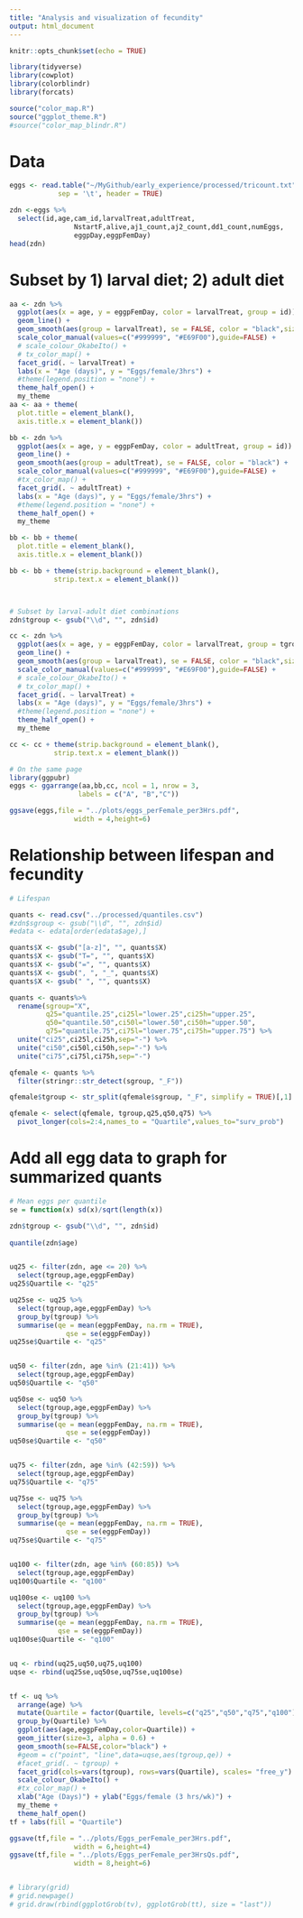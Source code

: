 ```yaml
---
title: "Analysis and visualization of fecundity"
output: html_document
---
```


```r
knitr::opts_chunk$set(echo = TRUE)

library(tidyverse)
library(cowplot)
library(colorblindr)
library(forcats)

source("color_map.R")
source("ggplot_theme.R")
#source("color_map_blindr.R")

```

# Data

```r
eggs <- read.table("~/MyGithub/early_experience/processed/tricount.txt",
            sep = '\t', header = TRUE)

zdn <-eggs %>%  
  select(id,age,cam_id,larvalTreat,adultTreat,
                NstartF,alive,aj1_count,aj2_count,dd1_count,numEggs,
                eggpDay,eggpFemDay)
head(zdn)
```

# Subset by 1) larval diet; 2) adult diet

```r
aa <- zdn %>% 
  ggplot(aes(x = age, y = eggpFemDay, color = larvalTreat, group = id)) +
  geom_line() +
  geom_smooth(aes(group = larvalTreat), se = FALSE, color = "black",size=0.8) +
  scale_color_manual(values=c("#999999", "#E69F00"),guide=FALSE) +
  # scale_colour_OkabeIto() +
  # tx_color_map() +
  facet_grid(. ~ larvalTreat) +
  labs(x = "Age (days)", y = "Eggs/female/3hrs") +
  #theme(legend.position = "none") +
  theme_half_open() +
  my_theme
aa <- aa + theme(
  plot.title = element_blank(),
  axis.title.x = element_blank())

bb <- zdn %>%
  ggplot(aes(x = age, y = eggpFemDay, color = adultTreat, group = id)) +
  geom_line() +
  geom_smooth(aes(group = adultTreat), se = FALSE, color = "black") +
  scale_color_manual(values=c("#999999", "#E69F00"),guide=FALSE) +
  #tx_color_map() +
  facet_grid(. ~ adultTreat) +
  labs(x = "Age (days)", y = "Eggs/female/3hrs") +
  #theme(legend.position = "none") +
  theme_half_open() +
  my_theme

bb <- bb + theme(
  plot.title = element_blank(),
  axis.title.x = element_blank())

bb <- bb + theme(strip.background = element_blank(),
           strip.text.x = element_blank())



# Subset by larval-adult diet combinations
zdn$tgroup <- gsub("\\d", "", zdn$id)

cc <- zdn %>% 
  ggplot(aes(x = age, y = eggpFemDay, color = larvalTreat, group = tgroup)) +
  geom_line() +
  geom_smooth(aes(group = larvalTreat), se = FALSE, color = "black",size=0.8) +
  scale_color_manual(values=c("#999999", "#E69F00"),guide=FALSE) +
  # scale_colour_OkabeIto() +
  # tx_color_map() +
  facet_grid(. ~ larvalTreat) +
  labs(x = "Age (days)", y = "Eggs/female/3hrs") +
  #theme(legend.position = "none") +
  theme_half_open() +
  my_theme

cc <- cc + theme(strip.background = element_blank(),
           strip.text.x = element_blank())

# On the same page
library(ggpubr)
eggs <- ggarrange(aa,bb,cc, ncol = 1, nrow = 3, 
                 labels = c("A", "B","C"))

ggsave(eggs,file = "../plots/eggs_perFemale_per3Hrs.pdf",
                width = 4,height=6)

```

# Relationship between lifespan and fecundity

```r
# Lifespan

quants <- read.csv("../processed/quantiles.csv")
#zdn$sgroup <- gsub("\\d", "", zdn$id)
#edata <- edata[order(edata$age),]

quants$X <- gsub("[a-z]", "", quants$X)
quants$X <- gsub("T=", "", quants$X)
quants$X <- gsub("=", "", quants$X)
quants$X <- gsub(", ", "_", quants$X)
quants$X <- gsub(" ", "", quants$X)

quants <- quants%>%
  rename(sgroup="X",
         q25="quantile.25",ci25l="lower.25",ci25h="upper.25",
         q50="quantile.50",ci50l="lower.50",ci50h="upper.50",
         q75="quantile.75",ci75l="lower.75",ci75h="upper.75") %>%
  unite("ci25",ci25l,ci25h,sep="-") %>%
  unite("ci50",ci50l,ci50h,sep="-") %>%
  unite("ci75",ci75l,ci75h,sep="-")

qfemale <- quants %>%
  filter(stringr::str_detect(sgroup, "_F"))

qfemale$tgroup <- str_split(qfemale$sgroup, "_F", simplify = TRUE)[,1] 

qfemale <- select(qfemale, tgroup,q25,q50,q75) %>%
  pivot_longer(cols=2:4,names_to = "Quartile",values_to="surv_prob")

```

# Add all egg data to graph for summarized quants

```r
# Mean eggs per quantile
se = function(x) sd(x)/sqrt(length(x))

zdn$tgroup <- gsub("\\d", "", zdn$id)
                            
quantile(zdn$age)


uq25 <- filter(zdn, age <= 20) %>%
  select(tgroup,age,eggpFemDay)
uq25$Quartile <- "q25"

uq25se <- uq25 %>%
  select(tgroup,age,eggpFemDay) %>%
  group_by(tgroup) %>%
  summarise(qe = mean(eggpFemDay, na.rm = TRUE),
              qse = se(eggpFemDay))
uq25se$Quartile <- "q25"


uq50 <- filter(zdn, age %in% (21:41)) %>%
  select(tgroup,age,eggpFemDay)
uq50$Quartile <- "q50"

uq50se <- uq50 %>%
  select(tgroup,age,eggpFemDay) %>%
  group_by(tgroup) %>%
  summarise(qe = mean(eggpFemDay, na.rm = TRUE),
              qse = se(eggpFemDay))
uq50se$Quartile <- "q50"


uq75 <- filter(zdn, age %in% (42:59)) %>%
  select(tgroup,age,eggpFemDay)
uq75$Quartile <- "q75"

uq75se <- uq75 %>%
  select(tgroup,age,eggpFemDay) %>%
  group_by(tgroup) %>%
  summarise(qe = mean(eggpFemDay, na.rm = TRUE),
              qse = se(eggpFemDay))
uq75se$Quartile <- "q75"


uq100 <- filter(zdn, age %in% (60:85)) %>%
  select(tgroup,age,eggpFemDay)
uq100$Quartile <- "q100"

uq100se <- uq100 %>%
  select(tgroup,age,eggpFemDay) %>%
  group_by(tgroup) %>%
  summarise(qe = mean(eggpFemDay, na.rm = TRUE),
            qse = se(eggpFemDay))
uq100se$Quartile <- "q100"


uq <- rbind(uq25,uq50,uq75,uq100)
uqse <- rbind(uq25se,uq50se,uq75se,uq100se)


tf <- uq %>%
  arrange(age) %>%
  mutate(Quartile = factor(Quartile, levels=c("q25","q50","q75","q100"))) %>%
  group_by(Quartile) %>%
  ggplot(aes(age,eggpFemDay,color=Quartile)) +
  geom_jitter(size=3, alpha = 0.6) +
  geom_smooth(se=FALSE,color="black") +
  #geom = c("point", "line",data=uqse,aes(tgroup,qe)) +
  #facet_grid(. ~ tgroup) +
  facet_grid(cols=vars(tgroup), rows=vars(Quartile), scales= "free_y") +
  scale_colour_OkabeIto() +
  #tx_color_map() +
  xlab("Age (Days)") + ylab("Eggs/female (3 hrs/wk)") +
  my_theme +
  theme_half_open() 
tf + labs(fill = "Quartile")

ggsave(tf,file = "../plots/Eggs_perFemale_per3Hrs.pdf",
                width = 6,height=4)
ggsave(tf,file = "../plots/Eggs_perFemale_per3HrsQs.pdf",
                width = 8,height=6)


# library(grid)
# grid.newpage()
# grid.draw(rbind(ggplotGrob(tv), ggplotGrob(tt), size = "last"))

```



